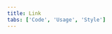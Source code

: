 ```yaml
---
title: Link
tabs: ['Code', 'Usage', 'Style']
---
```


<ComponentCode
  name="Link"
  component="link"
  variation="link"
  hasReactVersion
  hasVueVersion="link--default"
/>
